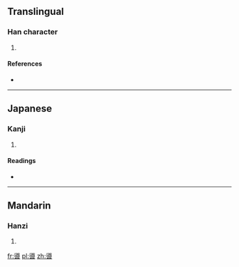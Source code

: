 ==Translingual==

===Han character===
{{Han char|rn=30|rad=口|as=13|sn=16|four=|canj=卜山口 (YUR)}}

# {{defn|Han|sort=口13}}

====References====
* {{Han ref|kx=0211.110|dkj=04414|dj=0433.260|hdz=10694.050|uh=5675|ud=22133}}

----

==Japanese==

===Kanji===
{{ja-kanji|grade=|rs=口13}}

# {{defn|Japanese|sort=口13}}

====Readings====
* {{ja-readings|on=[[どう]] (dō), [[とう]] (tō)|kun=[[みち]] (michi)}}

----

==Mandarin==

===Hanzi===
{{cmn-hanzi|pin=[[dào]] ([[dao4]]), [[gá]] ([[ga2]])|wg=tao<sup>4</sup>, ka<sup>2</sup>}}

# {{defn|Mandarin|sort=口13}}

[[fr:噵]]
[[pl:噵]]
[[zh:噵]]